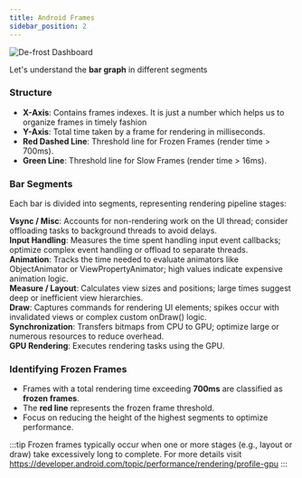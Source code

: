 ```yaml
---
title: Android Frames
sidebar_position: 2
---
```



<img src={allFrames} alt="De-frost Dashboard" />

Let's understand the **bar graph** in different segments

### Structure

- **X-Axis**: Contains frames indexes. It is just a number which helps us to organize frames in timely fashion
- **Y-Axis**: Total time taken by a frame for rendering in milliseconds.
- **Red Dashed Line**: Threshold line for Frozen Frames (render time > 700ms).
- **Green Line**: Threshold line for Slow Frames (render time > 16ms).

### Bar Segments

Each bar is divided into segments, representing rendering pipeline stages:

<div style={{display: 'flex', flexWrap: 'wrap', gap: '16px'}}>
  <div style={{display: 'grid', gridTemplateColumns: '20px 1fr', gridGap: '8px'}}>
    <div style={{width: '20px', height: '20px', backgroundColor: '#0A638480', position: 'relative', top: '6px'}}></div>
    <span><b>Vsync / Misc</b>: Accounts for non-rendering work on the UI thread; consider offloading tasks to background threads to avoid delays.</span>
  </div>
  <div style={{display: 'grid', gridTemplateColumns: '20px 1fr', gridGap: '8px'}}>
    <div style={{width: '20px', height: '20px', backgroundColor: '#36A2EB', position: 'relative', top: '6px'}}></div>
    <span><b>Input Handling</b>: Measures the time spent handling input event callbacks; optimize complex event handling or offload to separate threads.</span>
  </div>
  <div style={{display: 'grid', gridTemplateColumns: '20px 1fr', gridGap: '8px'}}>
    <div style={{width: '20px', height: '20px', backgroundColor: '#FF1456', position: 'relative', top: '6px'}}></div>
    <span><b>Animation</b>: Tracks the time needed to evaluate animators like ObjectAnimator or ViewPropertyAnimator; high values indicate expensive animation logic.</span>
  </div>
  <div style={{display: 'grid', gridTemplateColumns: '20px 1fr', gridGap: '8px'}}>
    <div style={{width: '20px', height: '20px', backgroundColor: '#4BC0C0', position: 'relative', top: '6px'}}></div>
    <span><b>Measure / Layout</b>: Calculates view sizes and positions; large times suggest deep or inefficient view hierarchies.</span>
  </div>
  <div style={{display: 'grid', gridTemplateColumns: '20px 1fr', gridGap: '8px'}}>
    <div style={{width: '20px', height: '20px', backgroundColor: '#9966FF', position: 'relative', top: '6px'}}></div>
    <span><b>Draw</b>: Captures commands for rendering UI elements; spikes occur with invalidated views or complex custom onDraw() logic.</span>
  </div>
  <div style={{display: 'grid', gridTemplateColumns: '20px 1fr', gridGap: '8px'}}>
    <div style={{width: '20px', height: '20px', backgroundColor: '#FFE140', position: 'relative', top: '6px'}}></div>
    <span><b>Synchronization</b>: Transfers bitmaps from CPU to GPU; optimize large or numerous resources to reduce overhead.</span>
  </div>
  <div style={{display: 'grid', gridTemplateColumns: '20px 1fr', gridGap: '8px'}}>
    <div style={{width: '20px', height: '20px', backgroundColor: '#7A6347', position: 'relative', top: '6px'}}></div>
    <span><b>GPU Rendering</b>: Executes rendering tasks using the GPU.</span>
  </div>
</div>

### Identifying Frozen Frames

- Frames with a total rendering time exceeding **700ms** are classified as **frozen frames**.
- The **red line** represents the frozen frame threshold.
- Focus on reducing the height of the highest segments to optimize performance.

:::tip
Frozen frames typically occur when one or more stages (e.g., layout or draw) take excessively long to complete. For more details visit https://developer.android.com/topic/performance/rendering/profile-gpu
:::

